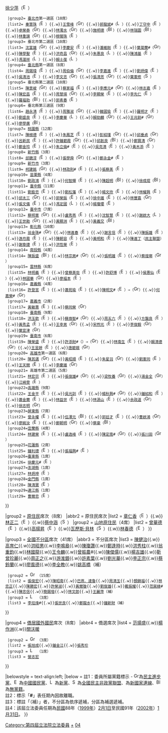 {{Navbox with collapsible groups
|name = 第四屆立法院立法委員名單
|title = [[第四屆立法院立法委員名單|{{fontcolor|white|第四屆立法院立法委員名單}}]]
|titlestyle = background:#0c1c8c; color:#ffffff
|image =[[File:ROC_Legislative Yuan Seal.svg|100px]]
|style = width:100%;text-align:center; 
|groupstyle = text-align:center; background-color:#;
|liststyle = text-align:center;
|state = {{{state<includeonly>|collapsed</includeonly>}}}
|selected=

|above = [[立法院院長|院長]]：[[王金平]]（[[File:Emblem of the Kuomintang.svg|16px]]）／[[立法院副院長|副院長]]：[[饒穎奇]]（[[File:Emblem of the Kuomintang.svg|16px]]）

|group1 = [[中華民國行政區劃|區域]]席次（168席）
|abbr1 = 區域席次
|list1 =
{{Navbox|child
  |groupstyle = text-align:left;
  |liststyle = text-align:left;
  |group1= [[基隆市]]（3席）
  |list1= [[劉文雄 (基隆市)|劉文雄]]（[[File:Emblem of the Kuomintang.svg|16px]]）{{.w}}[[王拓]]（[[File:Green Island with White Cross.svg|16px]]）{{.w}}[[徐少萍]]（[[File:Emblem of the Kuomintang.svg|16px]]）
  |group2= [[臺北市]]第一選區（10席）
  |list2= [[秦慧珠]]（[[File:Emblem of the Kuomintang.svg|16px]]）{{.w}}[[王雪峰 (臺灣)|王雪峰]]（[[File:Green Island with White Cross.svg|16px]]）{{.w}}[[郝龍斌]]#（[[File:LogoCNP.svg|16px]]）{{.w}}[[丁守中]]（[[File:Emblem of the Kuomintang.svg|16px]]）{{.w}}[[卓榮泰]]（[[File:Green Island with White Cross.svg|16px]]）{{.w}}[[林濁水]]（[[File:Green Island with White Cross.svg|16px]]）{{.w}}[[施明德]]（[[File:Black-nill.png|16px]]）{{.w}}[[林瑞圖]]（[[File:Black-nill.png|16px]]）{{.w}}[[林重謨]]（[[File:Green Island with White Cross.svg|16px]]）{{.w}}[[穆閩珠]]（[[File:Emblem of the Kuomintang.svg|16px]]）
  |group3= 臺北市第二選區（10席）
  |list3= [[沈富雄]]（[[File:Green Island with White Cross.svg|16px]]）{{.w}}[[李慶安]]（[[File:Emblem of the Kuomintang.svg|16px]]）{{.w}}[[潘維剛]]（[[File:Emblem of the Kuomintang.svg|16px]]）{{.w}}[[葉菊蘭]]#（[[File:Green Island with White Cross.svg|16px]]）{{.w}}[[陳學聖]]（[[File:Emblem of the Kuomintang.svg|16px]]）{{.w}}[[洪奇昌]]（[[File:Green Island with White Cross.svg|16px]]）{{.w}}[[朱惠良]]（[[File:LogoCNP.svg|16px]]）{{.w}}[[陳鴻基]]（[[File:Emblem of the Kuomintang.svg|16px]]）{{.w}}[[馮滬祥]]（[[File:LogoCNP.svg|16px]]）{{.w}}[[賴士葆]]（[[File:LogoCNP.svg|16px]]）
  |group4= [[新北市|臺北縣]]第一選區（8席）
  |list4= [[周錫瑋]]（[[File:Emblem of the Kuomintang.svg|16px]]）{{.w}}[[周伯倫]]（[[File:Green Island with White Cross.svg|16px]]）{{.w}}[[李嘉進]]（[[File:Emblem of the Kuomintang.svg|16px]]）{{.w}}[[劉炳偉]]（[[File:Emblem of the Kuomintang.svg|16px]]）{{.w}}[[吳清池]]（[[File:Emblem of the Kuomintang.svg|16px]]）{{.w}}[[李文忠 (台灣)|李文忠]]（[[File:Green Island with White Cross.svg|16px]]）{{.w}}[[張清芳 (政治人物)|張清芳]]（[[File:Green Island with White Cross.svg|16px]]）{{.w}}[[葉憲修]]（[[File:Solid orange.svg|16px]]）
  |group5= 臺北縣第二選區（10席）
  |list5= [[陳景峻]]（[[File:Green Island with White Cross.svg|16px]]）{{.w}}[[蔡家福]]（[[File:Emblem of the Kuomintang.svg|16px]]）{{.w}}[[李應元]]#（[[File:Green Island with White Cross.svg|16px]]）{{.w}}[[林志嘉]]（[[File:Emblem of the Kuomintang.svg|16px]]）{{.w}}[[陳宏昌]]（[[File:Emblem of the Kuomintang.svg|16px]]）{{.w}}[[周慧瑛]]（[[File:Green Island with White Cross.svg|16px]]）{{.w}}[[李顯榮]]（[[File:Emblem of the Kuomintang.svg|16px]]）{{.w}}[[李先仁]]（[[File:Emblem of the Kuomintang.svg|16px]]）{{.w}}[[羅福助]]（[[File:Black-nill.png|16px]]）{{.w}}[[郭素春]]（[[File:Emblem of the Kuomintang.svg|16px]]）
  |group6= 臺北縣第三選區（9席）
  |list6= [[趙永清 (台灣政治人物)|趙永清]]（[[File:Emblem of the Kuomintang.svg|16px]]）{{.w}}[[周雅淑]]（[[File:Green Island with White Cross.svg|16px]]）{{.w}}[[韓國瑜]]（[[File:Emblem of the Kuomintang.svg|16px]]）{{.w}}[[羅明才]]（[[File:Emblem of the Kuomintang.svg|16px]]）{{.w}}[[劉盛良]]（[[File:Emblem of the Kuomintang.svg|16px]]）{{.w}}[[李慶華]]（[[File:LogoCNP.svg|16px]]）{{.w}}[[賴勁麟]]（[[File:Green Island with White Cross.svg|16px]]）{{.w}}[[王兆釧]]#（[[File:Green Island with White Cross.svg|16px]]）{{.w}}[[廖學廣]]（[[File:Black-nill.png|16px]]）
  |group7= [[桃園市|桃園縣]]（12席）
  |list7= [[陳根德]]（[[File:Emblem of the Kuomintang.svg|16px]]）{{.w}}[[朱鳳芝]]（[[File:Emblem of the Kuomintang.svg|16px]]）{{.w}}[[彭紹瑾]]（[[File:Green Island with White Cross.svg|16px]]）{{.w}}[[邱垂貞]]（[[File:Green Island with White Cross.svg|16px]]）{{.w}}[[呂新民]]（[[File:Emblem of the Kuomintang.svg|16px]]）{{.w}}[[許鍾碧霞]]（[[File:Green Island with White Cross.svg|16px]]）{{.w}}[[邱創良]]（[[File:Black-nill.png|16px]]）{{.w}}[[鄭寶清]]（[[File:Green Island with White Cross.svg|16px]]）{{.w}}[[鄭金玲]]（[[File:Emblem of the Kuomintang.svg|16px]]）{{.w}}[[朱立倫]]#（[[File:Emblem of the Kuomintang.svg|16px]]）{{.w}}[[吳克清 (1954年)|吳克清]]（[[File:Emblem of the Kuomintang.svg|16px]]）{{.w}}[[黃木添]]（[[File:Emblem of the Kuomintang.svg|16px]]）
  |group8= [[新竹縣]]（3席）
  |list8= [[邱鏡淳]]（[[File:Emblem of the Kuomintang.svg|16px]]）{{.w}}[[張學舜]]（[[File:Green Island with White Cross.svg|16px]]）{{.w}}[[鄭永金]]#（[[File:Emblem of the Kuomintang.svg|16px]]）
  |group9= [[新竹市]]（3席）
  |list9= [[柯建銘]]（[[File:Green Island with White Cross.svg|16px]]）{{.w}}[[林政則]]#（[[File:Emblem of the Kuomintang.svg|16px]]）{{.w}}[[張蔡美]]（[[File:Emblem of the Kuomintang.svg|16px]]）
  |group10= [[苗栗縣]]（4席）
  |list10= [[劉政鴻]]（[[File:Emblem of the Kuomintang.svg|16px]]）{{.w}}[[何智輝]]（[[File:Emblem of the Kuomintang.svg|16px]]）{{.w}}[[陳超明]]（[[File:Black-nill.png|16px]]）{{.w}}[[徐成焜]]（[[File:Black-nill.png|16px]]）
  |group11= [[臺中縣]]（11席）
  |list11= [[劉銓忠]]（[[File:Emblem of the Kuomintang.svg|16px]]）{{.w}}[[劉松藩]]（[[File:Emblem of the Kuomintang.svg|16px]]）{{.w}}[[楊文欣]]（[[File:Emblem of the Kuomintang.svg|16px]]）{{.w}}[[林耀興]]（[[File:Emblem of the Kuomintang.svg|16px]]）{{.w}}[[邱太三]]（[[File:Green Island with White Cross.svg|16px]]）{{.w}}[[郭榮振]]（[[File:Emblem of the Kuomintang.svg|16px]]）{{.w}}[[徐中雄]]（[[File:Emblem of the Kuomintang.svg|16px]]）{{.w}}[[林豐喜]]（[[File:Green Island with White Cross.svg|16px]]）{{.w}}[[張文儀]]（[[File:Emblem of the Kuomintang.svg|16px]]）{{.w}}[[馮定國]]（[[File:LogoCNP.svg|16px]]）{{.w}}[[楊瓊瓔]]（[[File:Emblem of the Kuomintang.svg|16px]]）
  |group12= [[臺中市]]（7席）
  |list12= [[蔡明憲]]（[[File:Green Island with White Cross.svg|16px]]）{{.w}}[[盧秀燕]]（[[File:Emblem of the Kuomintang.svg|16px]]）{{.w}}[[沈智慧 (臺灣)|沈智慧]]（[[File:Emblem of the Kuomintang.svg|16px]]）{{.w}}[[謝啟大]]（[[File:LogoCNP.svg|16px]]）{{.w}}[[王世勛 (臺灣)|王世勛]]（[[File:Green Island with White Cross.svg|16px]]）{{.w}}[[黃顯洲]]（[[File:Emblem of the Kuomintang.svg|16px]]）{{.w}}[[黃義交]]（[[File:Black-nill.png|16px]]）
  |group13= [[彰化縣]]（10席）
  |list13= [[翁金珠]]#（[[File:Green Island with White Cross.svg|16px]]）{{.w}}[[林進春]]（[[File:Emblem of the Kuomintang.svg|16px]]）{{.w}}[[謝言信]]（[[File:Emblem of the Kuomintang.svg|16px]]）{{.w}}[[陳振雄]]（[[File:Emblem of the Kuomintang.svg|16px]]）{{.w}}[[游月霞]]（[[File:Emblem of the Kuomintang.svg|16px]]）{{.w}}[[陳朝容]]（[[File:Emblem of the Kuomintang.svg|16px]]）{{.w}}[[黃明和]]（[[File:Emblem of the Kuomintang.svg|16px]]）{{.w}}[[陳進丁]]（[[民主聯盟]]）{{.w}}[[謝章捷]]（[[File:Emblem of the Kuomintang.svg|16px]]）{{.w}}[[洪性榮]]（[[File:Emblem of the Kuomintang.svg|16px]]）
  |group14= [[南投縣]]（4席）
  |list14= [[陳振盛]]（[[File:Black-nill.png|16px]]）{{.w}}[[林宗男 (政治人物)|林宗男]]#（[[File:Green Island with White Cross.svg|16px]]）{{.w}}[[張明雄]]（[[File:Emblem of the Kuomintang.svg|16px]]）{{.w}}[[蔡煌瑯]]（[[File:Green Island with White Cross.svg|16px]]）
  |group15= [[雲林縣]]（6席）
  |list15= [[林明義]]（[[File:Emblem of the Kuomintang.svg|16px]]）{{.w}}[[曾蔡美佐]]（[[File:Emblem of the Kuomintang.svg|16px]]）{{.w}}[[許舒博]]（[[File:Emblem of the Kuomintang.svg|16px]]）{{.w}}[[侯惠仙]]（[[File:Emblem of the Kuomintang.svg|16px]]）{{.w}}[[林國華 (立法委員)|林國華]]（[[File:Green Island with White Cross.svg|16px]]）{{.w}}[[廖福本]]（[[File:Emblem of the Kuomintang.svg|16px]]）
  |group16= [[嘉義縣]]（4席）
  |list16= [[許登宮]]（[[File:Emblem of the Kuomintang.svg|16px]]）{{.w}}[[蕭苑瑜]]（[[File:Emblem of the Kuomintang.svg|16px]]）{{.w}}[[陳明文]]#（[[File:Emblem of the Kuomintang.svg|16px]]）→（[[File:Green Island with White Cross.svg|16px]]）{{.w}}[[何嘉榮]]#（[[File:Green Island with White Cross.svg|16px]]）
  |group17= [[嘉義市]]（2席）
  |list17= [[黃敏惠]]（[[File:Emblem of the Kuomintang.svg|16px]]）{{.w}}[[蔡同榮]]（[[File:Green Island with White Cross.svg|16px]]）
  |group18= [[臺南縣]]（9席）
  |list18= [[洪玉欽]]（[[File:Emblem of the Kuomintang.svg|16px]]）{{.w}}[[蘇煥智]]#（[[File:Green Island with White Cross.svg|16px]]）{{.w}}[[周五六]]（[[File:Emblem of the Kuomintang.svg|16px]]）{{.w}}[[方醫良]]（[[File:Emblem of the Kuomintang.svg|16px]]）{{.w}}[[黃秀孟]]（[[File:Emblem of the Kuomintang.svg|16px]]）{{.w}}[[王幸男]]（[[File:Green Island with White Cross.svg|16px]]）{{.w}}[[宋煦光]]（[[File:Emblem of the Kuomintang.svg|16px]]）{{.w}}[[李俊毅]]（[[File:Green Island with White Cross.svg|16px]]）{{.w}}[[葉宜津]]（[[File:Green Island with White Cross.svg|16px]]）
  |group19= [[臺南市]]（6席）
  |list19= [[陳榮盛 (政治人物)|陳榮盛]]（[[File:Emblem of the Kuomintang.svg|16px]]）{{.w}}[[許添財]]#（{{Colorbox|{{Party meta/color/新國家連線}}}}）→（[[File:Green Island with White Cross.svg|16px]]）{{.w}}[[林南生]]（[[File:Emblem of the Kuomintang.svg|16px]]）{{.w}}[[賴清德]]（[[File:Green Island with White Cross.svg|16px]]）{{.w}}[[王昱婷]]（[[File:Emblem of the Kuomintang.svg|16px]]）{{.w}}[[唐碧娥]]（[[File:Green Island with White Cross.svg|16px]]）
  |group20= [[高雄市]]第一選區（6席）
  |list20= [[陳其邁]]（[[File:Green Island with White Cross.svg|16px]]）{{.w}}[[黃昭順]]（[[File:Emblem of the Kuomintang.svg|16px]]）{{.w}}[[朱星羽]]（[[File:Green Island with White Cross.svg|16px]]）{{.w}}[[劉憲同]]（[[File:Emblem of the Kuomintang.svg|16px]]）{{.w}}[[王天競]]（[[File:Emblem of the Kuomintang.svg|16px]]）{{.w}}[[李慶雄 (1938年)|李慶雄]]（[[File:Green Island with White Cross.svg|16px]]）
  |group21= 高雄市第二選區（5席）
  |list21= [[林宏宗]]（[[File:Emblem of the Kuomintang.svg|16px]]）{{.w}}[[張俊雄]]#（[[File:Green Island with White Cross.svg|16px]]）{{.w}}[[梁牧養]]（[[File:Green Island with White Cross.svg|16px]]）{{.w}}[[湯金全]]（[[File:Green Island with White Cross.svg|16px]]）{{.w}}[[江綺雯]]（[[File:Emblem of the Kuomintang.svg|16px]]）
  |group22=[[高雄縣]]（9席）
  |list22= [[王金平]]（[[File:Emblem of the Kuomintang.svg|16px]]）{{.w}}[[吳光訓]]（[[File:Emblem of the Kuomintang.svg|16px]]）{{.w}}[[楊秋興]]#（[[File:Green Island with White Cross.svg|16px]]）{{.w}}[[鍾紹和]]（[[File:Emblem of the Kuomintang.svg|16px]]）{{.w}}[[蕭金蘭]]（[[File:Emblem of the Kuomintang.svg|16px]]）{{.w}}[[林益世]]（[[File:Emblem of the Kuomintang.svg|16px]]）{{.w}}[[林源山]]（[[File:Emblem of the Kuomintang.svg|16px]]）{{.w}}[[余政道]]（[[File:Green Island with White Cross.svg|16px]]）{{.w}}[[徐志明 (1957年)|徐志明]]（[[File:Green Island with White Cross.svg|16px]]）
  |group23=[[屏東縣]]（7席）
  |list23= [[曾永權]]（[[File:Emblem of the Kuomintang.svg|16px]]）{{.w}}[[伍澤元]]（[[File:Black-nill.png|16px]]）{{.w}}[[郭廷才]]（[[File:Emblem of the Kuomintang.svg|16px]]）{{.w}}[[曹啟鴻]]（[[File:Green Island with White Cross.svg|16px]]）{{.w}}[[廖婉汝]]（[[File:Emblem of the Kuomintang.svg|16px]]）{{.w}}[[鄭朝明]]（[[File:Green Island with White Cross.svg|16px]]）{{.w}}[[蔡豪]]（[[File:Black-nill.png|16px]]）
  |group24=[[宜蘭縣]]（4席）
  |list24= [[林建榮]]（[[File:Emblem of the Kuomintang.svg|16px]]）{{.w}}[[盧逸峰]]（[[File:Emblem of the Kuomintang.svg|16px]]）{{.w}}[[陳定南]]#（[[File:Green Island with White Cross.svg|16px]]）{{.w}}[[張川田]]（[[File:Green Island with White Cross.svg|16px]]）
  |group25=[[花蓮縣]]（2席）
  |list25= [[鍾利德]]（[[File:Emblem of the Kuomintang.svg|16px]]）{{.w}}[[張福興 (政治人物)|張福興]]#（[[File:Emblem of the Kuomintang.svg|16px]]）
  |group26=[[臺東縣]]（1席）
  |list26= [[徐慶元]]#（[[File:Emblem of the Kuomintang.svg|16px]]）
  |group27=[[澎湖縣]]（1席）
  |list27= [[林炳坤]]（[[File:Emblem of the Kuomintang.svg|16px]]）
  |group28=[[金門縣]]（1席）
  |list28= [[陳清寶]]（[[File:Emblem of the Kuomintang.svg|16px]]）
  |group29=[[連江縣 (中華民國)|連江縣]]（1席）
  |list29= [[曹爾忠]]（[[File:Emblem of the Kuomintang.svg|16px]]）
}}

|group2 = [[臺灣原住民|原住民]]席次（8席）
|abbr2 = 原住民席次
|list2 =
{{Navbox|child
|groupstyle = text-align:left;
|liststyle = text-align:left;
|group1 = {{nowrap begin}}[[平地原住民選舉區|平地]][[臺灣原住民|原住民]]（4席）{{nowrap end}}
|list1 = [[楊仁福]]（[[File:Emblem of the Kuomintang.svg|16px]]）{{.w}}[[章仁香]]（[[File:Emblem of the Kuomintang.svg|16px]]）{{.w}}[[林正二]]（[[File:Emblem of the Kuomintang.svg|16px]]）{{.w}}[[蔡中涵]]（[[File:Solid orange.svg|16px]]）
|group2 = [[山地原住民選舉區|山地]][[臺灣原住民|原住民]]（4席）
|list2 = [[曾華德 (台灣)|曾華德]]（[[File:Emblem of the Kuomintang.svg|16px]]）{{.w}}[[高揚昇]]（[[File:Emblem of the Kuomintang.svg|16px]]）{{.w}}[[瓦歷斯·貝林|瓦歷斯‧貝林]]（[[File:Solid orange.svg|16px]]）{{.w}}[[林春德]]（[[File:Emblem of the Kuomintang.svg|16px]]）
}}

|group3 = [[中華民國自由地區|全國不分區]]席次（41席）
|abbr3 = 不分區席次
|list3 =
{{Navbox|child
  |groupstyle = text-align:left;
  |liststyle = text-align:left;
  |group1 = {{nowrap begin}}[[File:Emblem of the Kuomintang.svg|16px]] [[中國國民黨|{{color|blue|中國國民黨}}]]（23席）{{nowrap end}}
  |list1 = [[饒穎奇]]{{.w}}[[陳健治]]{{.w}}[[高育仁]]{{.w}}[[洪昭男]]{{.w}}[[李鳴皋]]{{.w}}[[陳瓊讚]]{{.w}}[[鄭逢時]]{{.w}}[[洪秀柱]]{{.w}}[[翁重鈞]]{{.w}}[[林國龍]]{{.w}}[[王令麟]]{{.w}}[[曾振農]]#{{.w}}[[陳傑儒]]{{.w}}[[楊吉雄]]{{.w}}[[靳曾珍麗]]{{.w}}[[周正之]]{{.w}}[[游淮銀]]{{.w}}[[許素葉]]{{.w}}[[劉光華]]{{.w}}[[李正宗]]{{.w}}[[蔡鈴蘭]]{{.w}}[[廖風德]]{{.w}}[[李全教]]{{.w}}[[姚高橋]]（補）
  |group2 = [[File:Green Island with White Cross.svg|16px]] [[民主進步黨|{{color|green|民主進步黨}}]]（15席）
  |list2 = [[張俊宏]]{{.w}}[[陳昭南]]{{.w}}[[巴燕·達魯|巴燕．達魯]]{{.w}}[[周清玉 (1944年)|周清玉]]{{.w}}[[顏錦福]]{{.w}}[[林忠正]]{{.w}}[[陳勝宏]]{{.w}}[[許榮淑]]{{.w}}[[黃爾璇]]{{.w}}[[劉俊雄]]{{.w}}[[戴振耀]]{{.w}}[[范巽綠]]#{{.w}}[[陳忠信]]{{.w}}[[簡錫堦]]{{.w}}[[林文郎]]{{.w}}[[王麗萍 (台灣政治人物)|王麗萍]]（補）
  |group3 = [[File:LogoCNP.svg|16px]] [[新黨|{{color|yellow|新黨}}]]（3席）
  |list3 = [[李炷烽]]#{{.w}}[[張世良]]{{.w}}[[鄭龍水]]{{.w}}[[鍾新財]]（補）
}}

|group4 = [[海外華人|僑居國外國民]]席次（8席）
|abbr4 = 僑選席次
|list4 =
{{Navbox|child
  |groupstyle = text-align:left;
  |liststyle = text-align:left;
  |group1 = {{nowrap begin}}[[File:Emblem of the Kuomintang.svg|16px]] [[中國國民黨|{{color|blue|中國國民黨}}]]（4席）{{nowrap end}}
  |list1 = [[洪讀]]{{.w}}[[范揚盛]]{{.w}}[[楊作洲]]{{.w}}[[關沃暖]]
  |group2 = [[File:Green Island with White Cross.svg|16px]] [[民主進步黨|{{color|green|民主進步黨}}]]（3席）
  |list2 = [[張旭成]]{{.w}}[[鍾金江]]{{.w}}[[張秀珍]]
  |group3 = [[File:LogoCNP.svg|16px]] [[新黨|{{color|yellow|新黨}}]]（1席）
  |list3 = [[營志宏]]
}}

|belowstyle = text-align:left;
|below = 註1：委員所屬黨籍標示 - [[File:Green Island with White Cross.svg|16px]]為[[民主進步黨]]、[[File:Emblem of the Kuomintang.svg|16px]]為[[中國國民黨]]、[[File:LogoCNP.svg|16px]]為[[新黨]]、[[File:Solid orange.svg|16px]]為[[全國民主非政黨聯盟]]、{{Colorbox|{{Party meta/color/新國家連線}}}}為[[新國家連線]]、[[File:Black-nill.png|16px]]為[[無黨籍]]。<br/>註2：標示「'''#'''」表任期內因故離職。<br/>註3：標註「（補）」者，不分區為依序遞補，分區為補選遞補。<br/>註4：該屆立法委員任期為[[民國紀年|民國]]88年（[[1999年]]）[[2月1日]]至民國91年（[[2002年]]）[[1月31日]]。
}}[[Category:第四屆立法院立法委員]]<noinclude>
[[Category:第四屆立法院立法委員|+]]
[[Category:中華民國立法委員模板|04]]
</noinclude>